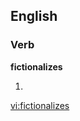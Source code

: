 ==English==

===Verb===
'''fictionalizes'''

# {{third-person singular of|[[fictionalize]]}}

[[vi:fictionalizes]]
